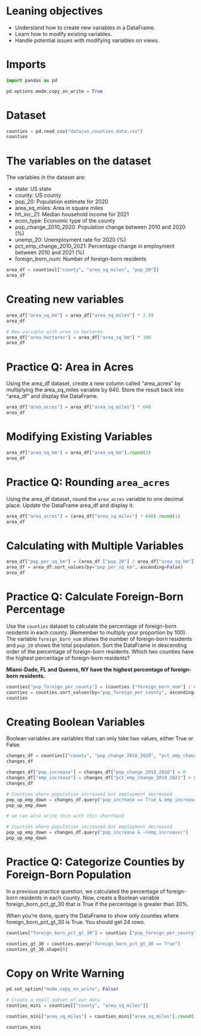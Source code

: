 
# Leaning objectives

- Understand how to create new variables in a DataFrame.
- Learn how to modify existing variables.
- Handle potential issues with modifying variables on views.

# Imports
```python
import pandas as pd

pd.options.mode.copy_on_write = True
```

# Dataset


```python
counties = pd.read_csv("data/us_counties_data.csv")
counties
```

# The variables on the dataset
The variables in the dataset are:

- state: US state
- county: US county
- pop_20: Population estimate for 2020
- area_sq_miles: Area in square miles
- hh_inc_21: Median household income for 2021
- econ_type: Economic type of the county
- pop_change_2010_2020: Population change between 2010 and 2020 (%)
- unemp_20: Unemployment rate for 2020 (%)
- pct_emp_change_2010_2021: Percentage change in employment between 2010 and 2021 (%)
- foreign_born_num: Number of foreign-born residents


```python
area_df = counties[["county", "area_sq_miles", "pop_20"]]
area_df
```

# Creating new variables

```python
area_df["area_sq_km"] = area_df["area_sq_miles"] * 2.59
area_df
```

```python
# New variable with area in hectares
area_df["area_hectares"] = area_df["area_sq_km"] * 100
area_df
```

# Practice Q: Area in Acres
Using the area_df dataset, create a new column called "area_acres" by multiplying the area_sq_miles variable by 640. Store the result back into "area_df" and display the DataFrame.


```python
area_df["area_acres"] = area_df["area_sq_miles"] * 640
area_df
```

# Modifying Existing Variables


```python
area_df["area_sq_km"] = area_df["area_sq_km"].round(2)
area_df
```

# Practice Q: Rounding `area_acres`
Using the area_df dataset, round the `area_acres` variable to one decimal place. Update the DataFrame area_df and display it.


```python
area_df["area_acres"] = (area_df["area_sq_miles"] * 640).round(1)
area_df
```

# Calculating with Multiple Variables


```python
area_df["pop_per_sq_km"] = (area_df ["pop_20"] / area_df["area_sq_km"]).round(1)
area_df = area_df.sort_values(by="pop_per_sq_km", ascending=False)
area_df
```

# Practice Q: Calculate Foreign-Born Percentage
Use the `counties` dataset to calculate the percentage of foreign-born residents in each county. (Remember to multiply your proportion by 100). The variable `foreign_born_num` shows the number of foreign-born residents and `pop_20` shows the total population. Sort the DataFrame in descending order of the percentage of foreign-born residents. Which two counties have the highest percentage of foreign-born residents?

 **Miami-Dade, FL and Queens, NY have the highest percentage of foreign-born residents.**

```python
counties["pop_foreign_per_county"] = (counties ["foreign_born_num"] / counties["pop_20"] * 100)
counties = counties.sort_values(by="pop_foreign_per_county", ascending=False)
counties
```

# Creating Boolean Variables
Boolean variables are variables that can only take two values, either True or False.


```python
changes_df = counties[["county", "pop_change_2010_2020", "pct_emp_change_2010_2021"]]
changes_df
```


```python
changes_df["pop_increase"] = changes_df["pop_change_2010_2020"] > 0
changes_df["emp_increase"] = changes_df["pct_emp_change_2010_2021"] > 0
changes_df
```

```python
# Counties where population increased but employment decreased
pop_up_emp_down = changes_df.query("pop_increase == True & emp_increase == False")
pop_up_emp_down
```


```python
# we can also write this with this shorthand

# Counties where population increased but employment decreased
pop_up_emp_down = changes_df.query("pop_increase & ~(emp_increase)")
pop_up_emp_down
```

# Practice Q: Categorize Counties by Foreign-Born Population

In a previous practice question, we calculated the percentage of foreign-born residents in each county. Now, create a Boolean variable foreign_born_pct_gt_30 that is True if the percentage is greater than 30%.

When you’re done, query the DataFrame to show only counties where foreign_born_pct_gt_30 is True. You should get 24 rows.

```python
counties["foreign_born_pct_gt_30"] = counties ["pop_foreign_per_county"] > 30

```

```python
counties_gt_30 = counties.query("foreign_born_pct_gt_30 == True")
counties_gt_30.shape[0]
```

# Copy on Write Warning


```python
pd.set_option("mode.copy_on_write", False)

# Create a small subset of our data
counties_mini = counties[["county", "area_sq_miles"]]

counties_mini["area_sq_miles"] = counties_mini["area_sq_miles"].round(2)

counties_mini
```